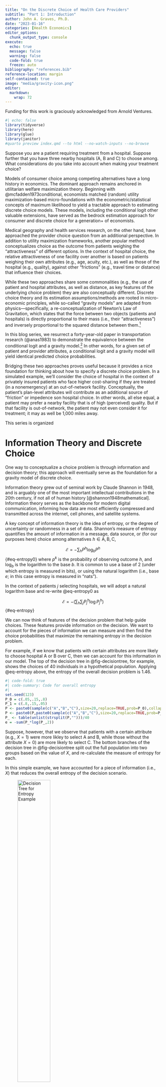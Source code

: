 ```yaml
---
title: "On the Discrete Choice of Health Care Providers"
subtitle: "Part 1: Introduction"
author: John A. Graves, Ph.D.
date: "2023-01-16"
categories: [Health Economics]
editor_options: 
  chunk_output_type: console
execute:
  echo: true
  message: false
  warning: false  
  code-fold: true
  freeze: auto 
bibliography: "references.bib"
reference-location: margin
self-contained: true
image: "media/gravity-icon.png"
editor: 
  markdown: 
    wrap: 72
---
```


::: {.callout-tip appearance="minimal"}
Funding for this work is graciously acknowledged from Arnold
Ventures.
:::

```r
#| echo: false
library(tidyverse)
library(here)
library(glue)
library(janitor)
#quarto preview index.qmd --to html --no-watch-inputs --no-browse
```

Suppose you are a patient requiring treatment from a hospital. Suppose
further that you have three nearby hospitals (A, B and C) to choose
among. What considerations do you take into account when making your
treatment choice?

Models of consumer choice among competing alternatives have a long history
in economics. The dominant approach remains anchored in utilitarian
welfare maximization theory. Beginning with @mcfadden1973conditional,
economists matched (random) utility maximization-based micro-foundations with the
econometric/statistical concepts of maximum likelihood to yield a
tractable approach to estimating discrete choice models. These models,
including the conditional logit other valuable extensions, have served
as the bedrock estimation approach for consumer and discrete choice for
a generation+ of economists.

Medical geography and health services research, on the other hand, have
approached the provider choice question from an additional perspective. In addition
to utility maximization frameworks,  another popular method conceptualizes choice as the outcome from patients weighing the "attractiveness" of different options. In the
context of hospital choice, the relative attractiveness of one facility
over another is based on patients weighing their own attributes (e.g.,
age, acuity, etc.), as well as those of the hospital (e.g., quality),
against other "frictions" (e.g., travel time or distance) that 
influence their choices.

While these two approaches share some commonalities (e.g., the use of
patient and hospital attributes, as well as distance, as key features of
the underlying choice problem) they are also conceptually different.
Discrete choice theory and its estimation assumptions/methods are rooted
in micro-economic principles, while so-called “gravity models” are
adapted from physics—specifically, a re-conceptualization of Newton’s
Law of Gravitation, which states that the force between two objects
(patients and hospitals) is directly proportional to their mass (i.e.,
their “attractiveness”) and inversely proportional to the squared distance
between them.[^1]

[^1]: Gravity models do have a noteworthy lineage within economics, as
    well. However, their use has flourished primarily in international
    trade and not in consumer/discrete choice theory.

In this blog series, we resurrect a forty-year-old paper in transportation
research (@anas1983) to demonstrate the equivalence between the
conditional logit and a gravity model.[^followon] In other words, for
a given set of patient and provider attributes, a conditional logit and
a gravity model will yield identical predicted choice probabilities. 


[^followon]: The equivalence was also established later in the statistics literature, in @denzau1989bayesian, @soofi1992generalizable and @ggolan1996maximum.  

Bridging these two approaches proves useful because it provides a nice
foundation for thinking about how to specify a discrete choice problem.
In a simulated example, we’ll consider the choice of hospital in the
context of privately insured patients who face higher cost-sharing if
they are treated (in a nonemergency) at an out-of-network facility.
Conceptually, the patient’s plan-level attributes will contribute as an
additional source of “friction” or impedence son hospital choice. In other words, all
else equal, a patient may prefer a nearby facility that is of high
(perceived) quality. But if that facility is out-of-network, the patient
may not even consider it for treatment; it may as well be 1,000 miles
away.

This series is organized 

<!-- https://cran.r-project.org/web/packages/gravity/vignettes/crash-course-on-gravity-models.html -->

<!-- https://www.sciencedirect.com/science/article/abs/pii/B9780444543141000033?via%3Dihub DOUBLE DEMEANING-->

<!-- https://journals.sagepub.com/doi/pdf/10.1177/1536867X1501500210 -->

# Information Theory and Discrete Choice

One way to conceptualize a choice problem is through information and
decision theory; this approach will eventually serve as the foundation
for a gravity model of discrete choice.

Information theory grew out of seminal work by Claude Shannon in 1948,
and is arguably one of the most important intellectual contributions in
the 20th century, if not all of human history
[@shannon1948mathematical]. Information theory serves as the backbone
for modern digital communication, informing how data are most
efficiently compressed and transmitted across the internet, cell phones,
and satellite systems.

A key concept of information theory is the idea of entropy, or the
degree of uncertainty or randomness in a set of data. Shannon’s measure
of entropy quantifies the amount of information in a message, data
source, or (for our purposes here) choice among alternatives
$h \in \text{A},\text{B},\text{C}$,

$$
\mathscr{E} = -\sum_{h} P^h \log_b P^h
$$ {#eq-entropy0} where $p^k$ is the probability of observing outcome
$h$, and $\log_b$ is the logarithm to the base $b$. It is common to use
a base of 2 (under which entropy is measured in bits), or using the
natural logarithm (i.e., base $e$; in this case entropy is measured in
"nats").

In the context of patients $j$ selecting hospitals, we will adopt a
natural logarithm base and re-write @eq-entropy0 as

$$
\mathscr{E} = - \bigg ( \sum_h \sum_{j} P_j^h \log P_j^h \bigg )
$$ {#eq-entropy}

We can now think of features of the decision problem that help guide
choices. These features provide information on the decision. We want to
account for the pieces of information we can measure and then find the
choice probabilities that maximize the remaining entropy in the decision
problem.

For example, if we know that patients with certain attributes are more
likely to choose hospital A or B over C, then we can account for this
information in our model. The top of the decision tree in
@fig-decisiontree, for example, shows the choices of 40 individuals in a
hypothetical population. Applying @eq-entropy above, the entropy of the
overall decision problem is 1.46.

```r
#| code-fold: true
#| code-summary: Code for overall entropy
#| 
set.seed(123)
P_0 = c(.05,.15,.8)
P_1 = c(.8,.15,.05)
P <- paste0(sample(c("A","B","C"),size=20,replace=TRUE,prob=P_0),collapse="")
P <- paste0(P,paste0(sample(c("A","B","C"),size=20,replace=TRUE,prob=P_1),collapse=""),collapse="")
P_ <- table(unlist(strsplit(P,"")))/40
e = -sum(P_*log(P_,2))
```

Suppose, however, that we observe that patients with a certain attribute
(e.g., $X=1$) were more likley to select A and B, while those without
the attribute $X=0$) are more likely to select C. The bottom branches of
the decision tree in @fig-decisiontree split out the full population
into two groups based on the value of $X$, and re-calculate the measure
of entropy for each.

In this simple example, we have accounted for a piece of information
(i.e., $X$) that reduces the overall entropy of the decision scenario.

![Decision Tree for Entropy
Example](media/decision-tree.png){#fig-decisiontree fig-align="center"
width="50%"}

```r
#| code-fold: true
#| code-summary: Code for lower branches of decision tree
#| 
p0 <- substr(P,1,20)
p0_ <- table(unlist(strsplit(p0,"")))/20
e0 = -sum(p0_*log(p0_,2))

p1 <- substr(P,21,40)
p1_ <- table(unlist(strsplit(p1,"")))/20
e1 = -sum(p1_*log(p1_,2))
```

Building on this example, our modeling objective is to minimize the
amount of information in the decision problem by accounting for
observable features or attributes that help explain patient choices. We
aim to do so subject to several constraints:

1.  The sum of patient choice probabilities ($P_j^h$) must equal one
    (i.e., each patient must choose one hospital).
2.  The sum of patient choice probabilities for each hospital must equal
    the total number of patients observed as treated there.
3.  The expectation of the aggregate value of each attribute $k$ (i.e.,
    $X_{jk}^h$) must equal the observed aggregate value. In
    @fig-decisiontree, for example, we observe 20 individuals with
    attribute $X=0$ and 20 with $X=1$.

```r
x <- c(rep(0, 20), rep(1, 20))
c("A", "B", "C") %>% map( ~ ({
    as.numeric(strsplit(P, "")[[1]] == .x) * x
})) %>%
    map_dbl( ~ sum(.x)) %>% 
    set_names(c("A","B","C"))

P_j = 
    map2(P_0,P_1,~({
    (x==0)*.x + (x==1)*.y
    }))

P_j %>% map(~({
    .x * x
})) %>% 
    map(~(sum(.x)))
```

# Gravity Model

$$
\underset{\left[P_j^h\right]}{\operatorname{Minimize}}-\mathscr{E}=\sum_h \sum_j P_j^h \log P_j^h
$$ subject to: 

$$
\begin{gathered}
\sum_j P_j^h=1 ; \quad h=1 \ldots H \\
\sum_h P_j^h=\sum_h \delta_j^h ; \quad j=1 \ldots J \\
\sum_h \sum_j P_j^h X_{j k}^h=\sum_h \sum_j \delta_j^h X_{j k}^h ; \quad k=1 \ldots K .
\end{gathered}
$$

```r
needed_packages <- c("tidyverse","glue","progress","here","evd","geosphere","mlogit","dfidx","janitor",
                     "Formula","hrbrthemes","survival","furrr","progressr","tictoc","mcreplicate","haven",
                     "fastDummies")

have <- rownames(installed.packages())
needed <- setdiff(needed_packages, have)

please_install <- function(pkgs, install_fun = install.packages) {

    if (length(pkgs) == 0) {
        return(invisible())
    }
    if (!interactive()) {
        stop("Please run in interactive session", call. = FALSE)
    }

    title <- paste0(
        "Ok to install these packges?\n",
        paste("* ", pkgs, collapse = "\n")
    )
    ok <- menu(c("Yes", "No"), title = title) == 1

    if (!ok) {
        return(invisible())
    }

    install_fun(pkgs,dependencies=TRUE)
}
please_install(needed)
lapply(needed_packages, require, character.only = TRUE)

options("scipen" = 100, "digits" = 5)
select <- dplyr::select

map_progress <- function(.x, .f, ..., .id = NULL) {
    # Source: https://www.jamesatkins.net/post/2020/progress-bar-in-purrrmap_df/
    .f <- purrr::as_mapper(.f, ...)
    pb <- progress::progress_bar$new(total = length(.x), force = TRUE)
    
    f <- function(...) {
        pb$tick()
        .f(...)
    }
    purrr::map(.x, f, ..., .id = .id)
}


map_multicore <- function(.x, .f, ..., .id = NULL) {
    .f <- purrr::as_mapper(.f, ...)
    p <- progressor(steps = length(.x))
    f <- function(...) {
        p()
        .f(...)
    }
    furrr::future_map(.x, f, ..., .id = .id)
}
```

# Data and Parameters

## HCUP Data

```r
# df <-
#     list.files("/Volumes/HPD/HCUP/Graves/sas_data_aha_linked/SID/") %>%
#     grep("^az_",.,value=TRUE) %>%
#     grep("core",.,value=TRUE) %>%
#     map(~(haven::read_sas(glue("/Volumes/HPD/HCUP/Graves/sas_data_aha_linked/SID/{.}"))))

# vars_to_include_ <- c("AHAID","ZIP","AGE","FEMALE","HCUP_ED","HCUP_OS","HISPANIC","KEY","PAY1","RACE")
# # vars_to_include <- vars_to_include_ %>% map_dbl(~(grep(glue("^{.x}$"),names(df[[1]]))))
# 
# df_sid <- 
#     list.files("/Volumes/HPD/HCUP/Graves/sas_data_aha_linked/SID/") %>% 
#     grep("^az_",.,value=TRUE) %>% 
#     grep("core",.,value=TRUE) %>% 
#     map(~(haven::read_sas(glue("/Volumes/HPD/HCUP/Graves/sas_data_aha_linked/SID/{.}"),col_select = vars_to_include_))) %>% 
#     pluck(1) %>% 
#     filter(!is.na(AHAID) & AHAID!="")
# 
# df_sid %>% write_rds("~/onedrive/Research-Arnold_Networks/data/hcup/blog-post/az-hcup.rds")

df_sid <- read_rds("~/onedrive/Research-Arnold_Networks/data/hcup/blog-post/az-hcup.rds")

hospital_ids <- 
    unique(df_sid$AHAID)

df_zip <- 
    read.csv(here("blog/posts/gravity/_data/ZIP-centroids_geocorr2018_2401102179.csv"),skip=1) %>% 
    as_tibble() %>% clean_names() %>% 
    rename(zip_x = wtd_centroid_w_longitude_degrees,
           zip_y = wtd_centroid_latitude_degrees) %>% 
    mutate(zip = str_pad(zip_census_tabulation_area,width=5,pad="0",side="left")) %>% 
    select(zip,zip_x,zip_y) %>% 
    filter(zip %in% unique(df_sid$ZIP))
```

## AHA Data

```r
# Load hospital location data.
aha_files <- c(
    "2019" = "/Users/johngraves/Library/CloudStorage/OneDrive-VUMC/Research-AHA_Data/data/aha/annual/raw/2019/2019_ASDB/COMMA/ASPUB19.CSV"
)

df_aha <-
    aha_files %>%
    map(~(
        data.table::fread(.x) %>%
            janitor::clean_names() %>%
            mutate(system_id = ifelse(!is.na(sysid),paste0("SYS_",sysid),id)) %>%
            dplyr::filter(serv==10))) %>%
    bind_rows() %>%
    as_tibble() %>%
    filter(id %in% hospital_ids) %>% 
    mutate(hosp_y = as.numeric(paste0(lat))) %>%
    mutate(hosp_x = as.numeric(paste0(long))) %>%
    select(id, hosp_x, hosp_y,mapp3,mapp8) %>%
    unique() %>%
    rename(hosp_id = id) %>% 
    mutate(teaching = case_when(mapp8==1 ~ 1,
                                mapp3==1 ~ 2,
                                .default=3)) %>% 
    mutate(teaching = factor(teaching,levels = 1:3, labels = c("major","minor","nonteaching"))) %>% 
    
    select(hosp_id,hosp_x,hosp_y,teaching) 
```

## Choice Sets

```r
dist_ <-
        crossing(zip = df_zip$zip ,hosp_id = df_aha$hosp_id) %>%
        as_tibble() %>%
        left_join(df_zip,"zip") %>%
        left_join(df_aha,"hosp_id") %>%
        rowwise() %>%
        mutate(dist = as.vector(distm(c(zip_x,zip_y),c(hosp_x,hosp_y), fun = distHaversine)*0.000621371)) %>%
        select(zip,hosp_id,dist) %>%
        set_names(c("zip","hosp_id","d_gh")) %>%
        data.frame() %>%
        dplyr::filter(d_gh < 200) %>%
        as_tibble()
```

```r
hosp_ <- 
    df_aha %>% 
    select(hosp_id, teaching)

df_choice <- 
    df_sid %>% 
    janitor::clean_names() %>% 
    mutate(key = paste0(key)) %>% 
    left_join(dist_,"zip",relationship = "many-to-many") %>% 
    left_join(hosp_, "hosp_id") %>% 
    mutate(choice = as.integer(ahaid==hosp_id)) %>% 
    group_by(key) %>% 
    filter(max(choice)==1) %>% 
    mutate(closest = as.integer(d_gh == min(d_gh))) %>% 
    ungroup()
```

```r
samp <- sample(df_choice$key,20000)
df_ <- df_choice %>% filter(key %in% samp) %>% 
    dummy_cols("teaching") %>% 
    select(choice,d_gh,teaching_nonteaching,teaching_major,zip,key,hosp_id,age,race,pay1, closest) %>% 
    na.omit()

fit <- clogit(choice ~  log(d_gh^2)  + age + factor(race) + factor(pay1) + closest + teaching_nonteaching + teaching_major + strata(zip) , data = df_, method=c("efron"), robust = TRUE)
df_$pr_select <- predict(fit,type = "expected")

df_ %>% 
    group_by(zip,hosp_id) %>% 
    summarise(n = sum(choice), p_n = sum(pr_select)) %>% 
    group_by(zip) %>% 
    mutate(N = sum(n), p_N = sum(p_n)) %>% 
    mutate(market_share = n/N) %>% 
    mutate(p_market_share = p_n / p_N) %>% 
    filter(market_share>0.01)

names(coef(fit))[-1] %>% map(~({
    c(coef(fit)[.x]/coef(fit)["log(d_gh^2)"],exp(coef(fit)[.x]))
}))

```

<!-- # Introduction -->

<!-- We begin by specifying a discrete choice model for patient i selecting -->

<!-- hospital h, though h can also represent the choice of a physician. To -->

<!-- ease expositional burden, we suppress indexing by time and disease -->

<!-- category, though in practice we will fit separate choice models for each -->

<!-- combination of Medicare population (TM, MA) and year. Using a standard -->

<!-- discrete choice framework, we specify the patient’s utility as -->

<!-- $$ -->

<!-- u_{i h}=\alpha_0+\alpha_1 X_i+\alpha_2 Q_h+\alpha_3 \log \left(t_{i h}\right)+v_{i h} -->

<!-- $$ {#eq-utility} -->

<!-- where $X_i$ capture patient-level attributes (e.g., demographics, -->

<!-- comorbidities, etc.), $Q_h$ capture hospital-level attributes (e.g., -->

<!-- measures of clinical quality), $t_{ih}=D_{ih}^2$, the squared -->

<!-- distance/travel time (D_ih) between i and h, and $v_{ih}$ is an -->

<!-- idiosyncratic error term. -->

<!-- It can be shown (and we have verified in preliminary analyses) that Eq. -->

<!-- 2 is equivalent to a gravity model in which the “forces” governing -->

<!-- patients’ selection of providers are informed by individual and facility -->

<!-- characteristics and the gravitational “pull” of geographically proximate -->

<!-- facilities.[@anas1983] -->

<!-- $$ -->

<!-- F_{i h}=G \frac{\widetilde{X_i}^{\alpha_1} \widetilde{Q_h}^{\alpha_2}}{t_{i h}^{-\alpha_3}} -->

<!-- $$ #{eq-gravity} where $\widetilde{X_i}=exp(X_i)$, $\widetilde{Q_i}=exp(Q_i)$ and $G$ is a constant.  -->

<!-- Under the information-maximizing approach, we want to define a model tha thas the most random predictions of indiviudal choices that are consistent with observeations in teh real world. So if 75% of patients are observed to go to A, the information-minimizing (entropy maximizing) choice probabilities shoudl be 0.75 [A] and 0.25 [B].  -->
